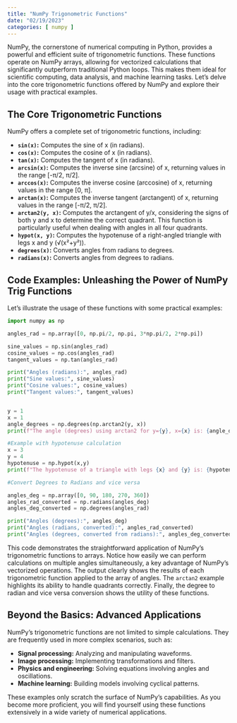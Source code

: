 ```yaml
---
title: "NumPy Trigonometric Functions"
date: "02/19/2023"
categories: [ numpy ]
---
```



NumPy, the cornerstone of numerical computing in Python, provides a powerful and efficient suite of trigonometric functions.  These functions operate on NumPy arrays, allowing for vectorized calculations that significantly outperform traditional Python loops. This makes them ideal for scientific computing, data analysis, and machine learning tasks.  Let's delve into the core trigonometric functions offered by NumPy and explore their usage with practical examples.


##  The Core Trigonometric Functions

NumPy offers a complete set of trigonometric functions, including:

* **`sin(x)`:** Computes the sine of x (in radians).
* **`cos(x)`:** Computes the cosine of x (in radians).
* **`tan(x)`:** Computes the tangent of x (in radians).
* **`arcsin(x)`:** Computes the inverse sine (arcsine) of x, returning values in the range [-π/2, π/2].
* **`arccos(x)`:** Computes the inverse cosine (arccosine) of x, returning values in the range [0, π].
* **`arctan(x)`:** Computes the inverse tangent (arctangent) of x, returning values in the range [-π/2, π/2].
* **`arctan2(y, x)`:** Computes the arctangent of y/x, considering the signs of both y and x to determine the correct quadrant. This function is particularly useful when dealing with angles in all four quadrants.
* **`hypot(x, y)`:** Computes the hypotenuse of a right-angled triangle with legs x and y (√(x²+y²)).
* **`degrees(x)`:** Converts angles from radians to degrees.
* **`radians(x)`:** Converts angles from degrees to radians.


## Code Examples: Unleashing the Power of NumPy Trig Functions

Let's illustrate the usage of these functions with some practical examples:


```python
import numpy as np

angles_rad = np.array([0, np.pi/2, np.pi, 3*np.pi/2, 2*np.pi])

sine_values = np.sin(angles_rad)
cosine_values = np.cos(angles_rad)
tangent_values = np.tan(angles_rad)

print("Angles (radians):", angles_rad)
print("Sine values:", sine_values)
print("Cosine values:", cosine_values)
print("Tangent values:", tangent_values)


y = 1
x = 1
angle_degrees = np.degrees(np.arctan2(y, x))
print(f"The angle (degrees) using arctan2 for y={y}, x={x} is: {angle_degrees}")

#Example with hypotenuse calculation
x = 3
y = 4
hypotenuse = np.hypot(x,y)
print(f"The hypotenuse of a triangle with legs {x} and {y} is: {hypotenuse}")

#Convert Degrees to Radians and vice versa

angles_deg = np.array([0, 90, 180, 270, 360])
angles_rad_converted = np.radians(angles_deg)
angles_deg_converted = np.degrees(angles_rad)

print("Angles (degrees):", angles_deg)
print("Angles (radians, converted):", angles_rad_converted)
print("Angles (degrees, converted from radians):", angles_deg_converted)
```

This code demonstrates the straightforward application of NumPy's trigonometric functions to arrays.  Notice how easily we can perform calculations on multiple angles simultaneously, a key advantage of NumPy's vectorized operations.  The output clearly shows the results of each trigonometric function applied to the array of angles.  The `arctan2` example highlights its ability to handle quadrants correctly.  Finally, the degree to radian and vice versa conversion shows the utility of these functions.


## Beyond the Basics: Advanced Applications

NumPy's trigonometric functions are not limited to simple calculations. They are frequently used in more complex scenarios, such as:

* **Signal processing:** Analyzing and manipulating waveforms.
* **Image processing:** Implementing transformations and filters.
* **Physics and engineering:** Solving equations involving angles and oscillations.
* **Machine learning:** Building models involving cyclical patterns.


These examples only scratch the surface of NumPy’s capabilities.  As you become more proficient, you will find yourself using these functions extensively in a wide variety of numerical applications.

